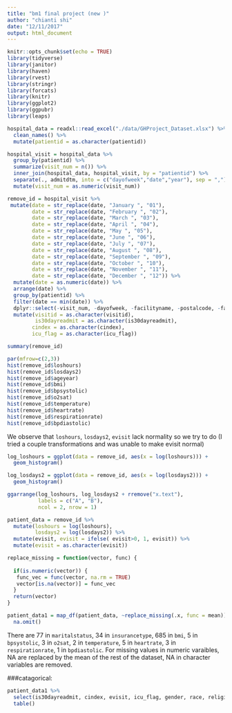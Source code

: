 ```yaml
---
title: "bm1 final project (new )"
author: "chianti shi"
date: "12/11/2017"
output: html_document
---
```


```r
knitr::opts_chunk$set(echo = TRUE)
library(tidyverse)
library(janitor)
library(haven)
library(rvest)
library(stringr)
library(forcats)
library(knitr)
library(ggplot2)
library(ggpubr)
library(leaps)

```


```r
hospital_data = readxl::read_excel("./data/GHProject_Dataset.xlsx") %>%
  clean_names() %>% 
  mutate(patientid = as.character(patientid)) 

hospital_visit = hospital_data %>% 
  group_by(patientid) %>% 
  summarize(visit_num = n()) %>% 
  inner_join(hospital_data, hospital_visit, by = "patientid") %>% 
  separate(., admitdtm, into = c("dayofweek","date","year"), sep = ",") %>% 
  mutate(visit_num = as.numeric(visit_num)) 

remove_id = hospital_visit %>% 
 mutate(date = str_replace(date, "January ", "01"),
        date = str_replace(date, "February ", "02"),
        date = str_replace(date, "March ", "03"),
        date = str_replace(date, "April ", "04"),
        date = str_replace(date, "May ", "05"),
        date = str_replace(date, "June ", "06"),
        date = str_replace(date, "July ", "07"),
        date = str_replace(date, "August ", "08"),
        date = str_replace(date, "September ", "09"),
        date = str_replace(date, "October ", "10"),
        date = str_replace(date, "November ", "11"),
        date = str_replace(date, "December ", "12")) %>% 
  mutate(date = as.numeric(date)) %>% 
  arrange(date) %>% 
  group_by(patientid) %>% 
  filter(date == min(date)) %>% 
  dplyr::select(-visit_num, -dayofweek, -facilityname, -postalcode, -facilityzip, -mews) %>% 
  mutate(visitid = as.character(visitid),
         is30dayreadmit = as.character(is30dayreadmit),
        cindex = as.character(cindex),
        icu_flag = as.character(icu_flag))

```

```r

summary(remove_id)
```


```r
par(mfrow=c(2,3))
hist(remove_id$loshours)
hist(remove_id$losdays2)
hist(remove_id$ageyear)
hist(remove_id$bmi)
hist(remove_id$bpsystolic)
hist(remove_id$o2sat)
hist(remove_id$temperature)
hist(remove_id$heartrate)
hist(remove_id$respirationrate)
hist(remove_id$bpdiastolic)
```

We observe that `loshours`, `losdays2`, `evisit` lack normality so we try to do (I tried a couple transformations and was unable to make evisit normal)


```r
log_loshours = ggplot(data = remove_id, aes(x = log(loshours))) +
  geom_histogram() 

log_losdays2 = ggplot(data = remove_id, aes(x = log(losdays2))) +
  geom_histogram()

ggarrange(log_loshours, log_losdays2 + rremove("x.text"), 
          labels = c("A", "B"),
          ncol = 2, nrow = 1)
```

```r
patient_data = remove_id %>% 
  mutate(loshours = log(loshours),
         losdays2 = log(losdays2)) %>% 
  mutate(evisit, evisit = ifelse( evisit>0, 1, evisit)) %>% 
  mutate(evisit = as.character(evisit))

replace_missing = function(vector, func) {
  
  if(is.numeric(vector)) {
   func_vec = func(vector, na.rm = TRUE)
   vector[is.na(vector)] = func_vec
  }
  return(vector)
}

patient_data1 = map_df(patient_data, ~replace_missing(.x, func = mean)) %>% 
  na.omit() 
```


There are 77 in `maritalstatus`, 34 in `insurancetype`, 685 in `bmi`, 5 in `bpsystolic`, 3 in `o2sat`, 2 in `temperature`, 5 in `heartrate`, 3 in `respirationrate`, 1 in `bpdiastolic`. For missing values in numeric varaibles, NA are replaced by the mean of the rest of the dataset, NA in character variables are removed. 


###catagorical: 

```r
patient_data1 %>% 
  select(is30dayreadmit, cindex, evisit, icu_flag, gender, race, religion, maritalstatus, insurancetype) %>% 
  table()
```


